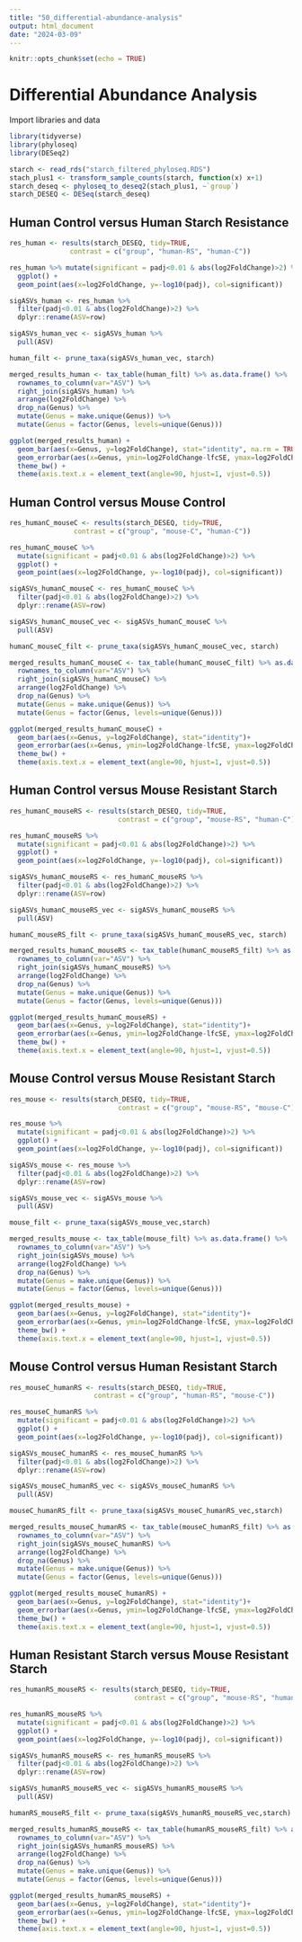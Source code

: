 ```yaml
---
title: "50_differential-abundance-analysis"
output: html_document
date: "2024-03-09"
---
```


```r
knitr::opts_chunk$set(echo = TRUE)
```
# Differential Abundance Analysis
Import libraries and data
```r
library(tidyverse)
library(phyloseq)
library(DESeq2)
```

```r
starch <- read_rds("starch_filtered_phyloseq.RDS")
stach_plus1 <- transform_sample_counts(starch, function(x) x+1)
starch_deseq <- phyloseq_to_deseq2(stach_plus1, ~`group`)
starch_DESEQ <- DESeq(starch_deseq)
```
## Human Control versus Human Starch Resistance

```r
res_human <- results(starch_DESEQ, tidy=TRUE,
               contrast = c("group", "human-RS", "human-C"))
```

```r
res_human %>% mutate(significant = padj<0.01 & abs(log2FoldChange)>2) %>%
  ggplot() +
  geom_point(aes(x=log2FoldChange, y=-log10(padj), col=significant))
```

```r
sigASVs_human <- res_human %>% 
  filter(padj<0.01 & abs(log2FoldChange)>2) %>%
  dplyr::rename(ASV=row)

sigASVs_human_vec <- sigASVs_human %>%
  pull(ASV)

human_filt <- prune_taxa(sigASVs_human_vec, starch)

merged_results_human <- tax_table(human_filt) %>% as.data.frame() %>%
  rownames_to_column(var="ASV") %>%
  right_join(sigASVs_human) %>%
  arrange(log2FoldChange) %>%
  drop_na(Genus) %>%
  mutate(Genus = make.unique(Genus)) %>%
  mutate(Genus = factor(Genus, levels=unique(Genus)))
```

```r
ggplot(merged_results_human) +
  geom_bar(aes(x=Genus, y=log2FoldChange), stat="identity", na.rm = TRUE)+
  geom_errorbar(aes(x=Genus, ymin=log2FoldChange-lfcSE, ymax=log2FoldChange+lfcSE)) +
  theme_bw() +
  theme(axis.text.x = element_text(angle=90, hjust=1, vjust=0.5))

```


## Human Control versus Mouse Control

```r
res_humanC_mouseC <- results(starch_DESEQ, tidy=TRUE,
                contrast = c("group", "mouse-C", "human-C"))

```

```r
res_humanC_mouseC %>%
  mutate(significant = padj<0.01 & abs(log2FoldChange)>2) %>%
  ggplot() +
  geom_point(aes(x=log2FoldChange, y=-log10(padj), col=significant))
```

```r
sigASVs_humanC_mouseC <- res_humanC_mouseC %>% 
  filter(padj<0.01 & abs(log2FoldChange)>2) %>%
  dplyr::rename(ASV=row)

sigASVs_humanC_mouseC_vec <- sigASVs_humanC_mouseC %>%
  pull(ASV)

humanC_mouseC_filt <- prune_taxa(sigASVs_humanC_mouseC_vec, starch)

merged_results_humanC_mouseC <- tax_table(humanC_mouseC_filt) %>% as.data.frame() %>%
  rownames_to_column(var="ASV") %>%
  right_join(sigASVs_humanC_mouseC) %>%
  arrange(log2FoldChange) %>%
  drop_na(Genus) %>%
  mutate(Genus = make.unique(Genus)) %>%
  mutate(Genus = factor(Genus, levels=unique(Genus)))
```

```r
ggplot(merged_results_humanC_mouseC) +
  geom_bar(aes(x=Genus, y=log2FoldChange), stat="identity")+
  geom_errorbar(aes(x=Genus, ymin=log2FoldChange-lfcSE, ymax=log2FoldChange+lfcSE)) +
  theme_bw() +
  theme(axis.text.x = element_text(angle=90, hjust=1, vjust=0.5))
```

## Human Control versus Mouse Resistant Starch

```r
res_humanC_mouseRS <- results(starch_DESEQ, tidy=TRUE,
                           contrast = c("group", "mouse-RS", "human-C"))


```

```r
res_humanC_mouseRS %>%
  mutate(significant = padj<0.01 & abs(log2FoldChange)>2) %>%
  ggplot() +
  geom_point(aes(x=log2FoldChange, y=-log10(padj), col=significant))
```

```r
sigASVs_humanC_mouseRS <- res_humanC_mouseRS %>% 
  filter(padj<0.01 & abs(log2FoldChange)>2) %>%
  dplyr::rename(ASV=row)

sigASVs_humanC_mouseRS_vec <- sigASVs_humanC_mouseRS %>%
  pull(ASV)

humanC_mouseRS_filt <- prune_taxa(sigASVs_humanC_mouseRS_vec, starch)

merged_results_humanC_mouseRS <- tax_table(humanC_mouseRS_filt) %>% as.data.frame() %>%
  rownames_to_column(var="ASV") %>%
  right_join(sigASVs_humanC_mouseRS) %>%
  arrange(log2FoldChange) %>%
  drop_na(Genus) %>%
  mutate(Genus = make.unique(Genus)) %>%
  mutate(Genus = factor(Genus, levels=unique(Genus)))
```

```r
ggplot(merged_results_humanC_mouseRS) +
  geom_bar(aes(x=Genus, y=log2FoldChange), stat="identity")+
  geom_errorbar(aes(x=Genus, ymin=log2FoldChange-lfcSE, ymax=log2FoldChange+lfcSE)) +
  theme_bw() +
  theme(axis.text.x = element_text(angle=90, hjust=1, vjust=0.5))
```


## Mouse Control versus Mouse Resistant Starch

```r
res_mouse <- results(starch_DESEQ, tidy=TRUE,
                           contrast = c("group", "mouse-RS", "mouse-C"))

```

```r
res_mouse %>%
  mutate(significant = padj<0.01 & abs(log2FoldChange)>2) %>%
  ggplot() +
  geom_point(aes(x=log2FoldChange, y=-log10(padj), col=significant))
```

```r
sigASVs_mouse <- res_mouse %>% 
  filter(padj<0.01 & abs(log2FoldChange)>2) %>%
  dplyr::rename(ASV=row)

sigASVs_mouse_vec <- sigASVs_mouse %>%
  pull(ASV)

mouse_filt <- prune_taxa(sigASVs_mouse_vec,starch)

merged_results_mouse <- tax_table(mouse_filt) %>% as.data.frame() %>%
  rownames_to_column(var="ASV") %>%
  right_join(sigASVs_mouse) %>%
  arrange(log2FoldChange) %>%
  drop_na(Genus) %>%
  mutate(Genus = make.unique(Genus)) %>%
  mutate(Genus = factor(Genus, levels=unique(Genus)))
```

```r
ggplot(merged_results_mouse) +
  geom_bar(aes(x=Genus, y=log2FoldChange), stat="identity")+
  geom_errorbar(aes(x=Genus, ymin=log2FoldChange-lfcSE, ymax=log2FoldChange+lfcSE)) +
  theme_bw() +
  theme(axis.text.x = element_text(angle=90, hjust=1, vjust=0.5))
```


## Mouse Control versus Human Resistant Starch

```r
res_mouseC_humanRS <- results(starch_DESEQ, tidy=TRUE,
                     contrast = c("group", "human-RS", "mouse-C"))
```

```r
res_mouseC_humanRS %>%
  mutate(significant = padj<0.01 & abs(log2FoldChange)>2) %>%
  ggplot() +
  geom_point(aes(x=log2FoldChange, y=-log10(padj), col=significant))
```

```r
sigASVs_mouseC_humanRS <- res_mouseC_humanRS %>% 
  filter(padj<0.01 & abs(log2FoldChange)>2) %>%
  dplyr::rename(ASV=row)

sigASVs_mouseC_humanRS_vec <- sigASVs_mouseC_humanRS %>%
  pull(ASV)

mouseC_humanRS_filt <- prune_taxa(sigASVs_mouseC_humanRS_vec,starch)

merged_results_mouseC_humanRS <- tax_table(mouseC_humanRS_filt) %>% as.data.frame() %>%
  rownames_to_column(var="ASV") %>%
  right_join(sigASVs_mouseC_humanRS) %>%
  arrange(log2FoldChange) %>%
  drop_na(Genus) %>%
  mutate(Genus = make.unique(Genus)) %>%
  mutate(Genus = factor(Genus, levels=unique(Genus)))
```

```r
ggplot(merged_results_mouseC_humanRS) +
  geom_bar(aes(x=Genus, y=log2FoldChange), stat="identity")+
  geom_errorbar(aes(x=Genus, ymin=log2FoldChange-lfcSE, ymax=log2FoldChange+lfcSE)) +
  theme_bw() +
  theme(axis.text.x = element_text(angle=90, hjust=1, vjust=0.5))
```


## Human Resistant Starch versus Mouse Resistant Starch

```r
res_humanRS_mouseRS <- results(starch_DESEQ, tidy=TRUE,
                               contrast = c("group", "mouse-RS", "human-RS"))
```

```r
res_humanRS_mouseRS %>%
  mutate(significant = padj<0.01 & abs(log2FoldChange)>2) %>%
  ggplot() +
  geom_point(aes(x=log2FoldChange, y=-log10(padj), col=significant))
```

```r
sigASVs_humanRS_mouseRS <- res_humanRS_mouseRS %>% 
  filter(padj<0.01 & abs(log2FoldChange)>2) %>%
  dplyr::rename(ASV=row)

sigASVs_humanRS_mouseRS_vec <- sigASVs_humanRS_mouseRS %>%
  pull(ASV)

humanRS_mouseRS_filt <- prune_taxa(sigASVs_humanRS_mouseRS_vec,starch)

merged_results_humanRS_mouseRS <- tax_table(humanRS_mouseRS_filt) %>% as.data.frame() %>%
  rownames_to_column(var="ASV") %>%
  right_join(sigASVs_humanRS_mouseRS) %>%
  arrange(log2FoldChange) %>%
  drop_na(Genus) %>%
  mutate(Genus = make.unique(Genus)) %>%
  mutate(Genus = factor(Genus, levels=unique(Genus)))
```

```r
ggplot(merged_results_humanRS_mouseRS) +
  geom_bar(aes(x=Genus, y=log2FoldChange), stat="identity")+
  geom_errorbar(aes(x=Genus, ymin=log2FoldChange-lfcSE, ymax=log2FoldChange+lfcSE)) +
  theme_bw() +
  theme(axis.text.x = element_text(angle=90, hjust=1, vjust=0.5))
```